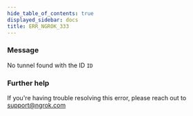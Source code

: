 ```yaml
---
hide_table_of_contents: true
displayed_sidebar: docs
title: ERR_NGROK_333
---
```




### Message

No tunnel found with the ID `ID`

<ErrorDetails error="err_ngrok_333" />

### Further help

If you're having trouble resolving this error, please reach out to [support@ngrok.com](mailto:support@ngrok.com?subject=Help%20with%20ERR_NGROK_333)

